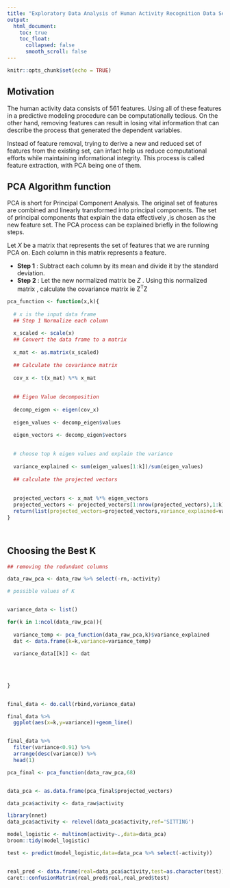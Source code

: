 ```yaml
---
title: "Exploratory Data Analysis of Human Activity Recognition Data Set"
output:
  html_document:
    toc: true
    toc_float:
      collapsed: false
      smooth_scroll: false
---
```


```r
knitr::opts_chunk$set(echo = TRUE)
```

## Motivation

The human activity data consists of 561 features. Using all of these features in a predictive modeling procedure can be computationally tedious. On the other hand, removing features can result in losing vital information that can describe the process that generated the dependent variables.

Instead of feature removal, trying to derive a new and reduced set of features from the existing set, can infact help us reduce computational efforts while maintaining informational integrity. This process is called feature extraction, with PCA being one of them.



## PCA Algorithm function

PCA is short for Principal Component Analysis. The original set of features are combined and linearly transformed into principal components. 
The set of principal components that explain the data effectively ,is chosen as the new feature set. The PCA process can be explained briefly in the following steps.

Let *X* be a matrix that represents the set of features that we are running PCA on. Each column in this matrix represents a feature.

*  __Step 1__ : Subtract each column by its mean and divide it by the standard deviation.
*  __Step 2__ : Let the new normalized matrix be *Z* . Using this normalized matrix , calculate the covariance matrix ie Z<sup>T</sup>Z









```r

pca_function <- function(x,k){
  
  # x is the input data frame
  ## Step 1 Normalize each column
  
  x_scaled <- scale(x)
  ## Convert the data frame to a matrix
  
  x_mat <- as.matrix(x_scaled)
  
  ## Calculate the covariance matrix
  
  cov_x <- t(x_mat) %*% x_mat
  
  
  ## Eigen Value decomposition
  
  decomp_eigen <- eigen(cov_x)
  
  eigen_values <- decomp_eigen$values
  
  eigen_vectors <- decomp_eigen$vectors

  
  # choose top k eigen values and explain the variance
  
  variance_explained <- sum(eigen_values[1:k])/sum(eigen_values)
  
  ## calculate the projected vectors
  
  
  projected_vectors <- x_mat %*% eigen_vectors
  projected_vectors <- projected_vectors[1:nrow(projected_vectors),1:k]
  return(list(projected_vectors=projected_vectors,variance_explained=variance_explained))
}




```



## Choosing the Best K


```r

## removing the redundant columns

data_raw_pca <- data_raw %>% select(-rn,-activity)

# possible values of K


variance_data <- list()

for(k in 1:ncol(data_raw_pca)){
  
  variance_temp <- pca_function(data_raw_pca,k)$variance_explained
  dat <- data.frame(k=k,variance=variance_temp)
  
  variance_data[[k]] <- dat
  
  
  
  
}


final_data <- do.call(rbind,variance_data)

```



```r


final_data %>%
  ggplot(aes(x=k,y=variance))+geom_line()


final_data %>%
  filter(variance<0.91) %>%
  arrange(desc(variance)) %>%
  head(1)


```




```r
pca_final <- pca_function(data_raw_pca,68)


data_pca <- as.data.frame(pca_final$projected_vectors)

data_pca$activity <- data_raw$activity
```




```r

library(nnet)
data_pca$activity <- relevel(data_pca$activity,ref='SITTING')

model_logistic <- multinom(activity~.,data=data_pca)
broom::tidy(model_logistic)

test <- predict(model_logistic,data=data_pca %>% select(-activity))


real_pred <- data.frame(real=data_pca$activity,test=as.character(test))
caret::confusionMatrix(real_pred$real,real_pred$test)


```